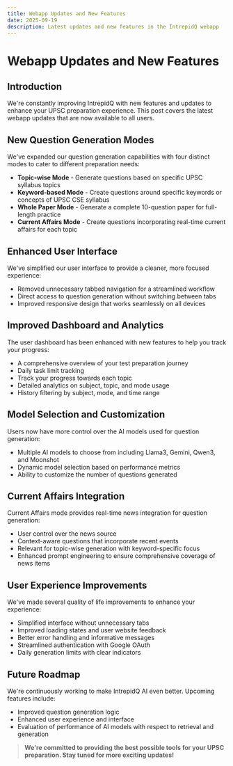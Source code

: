 ```yaml
---
title: Webapp Updates and New Features
date: 2025-09-19
description: Latest updates and new features in the IntrepidQ webapp
---
```


# Webapp Updates and New Features

## Introduction

We're constantly improving IntrepidQ with new features and updates to enhance your UPSC preparation experience. This post covers the latest webapp updates that are now available to all users.

## New Question Generation Modes

We've expanded our question generation capabilities with four distinct modes to cater to different preparation needs:

- **Topic-wise Mode** - Generate questions based on specific UPSC syllabus topics
- **Keyword-based Mode** - Create questions around specific keywords or concepts of UPSC CSE syllabus
- **Whole Paper Mode** - Generate a complete 10-question paper for full-length practice
- **Current Affairs Mode** - Create questions incorporating real-time current affairs for each topic

## Enhanced User Interface

We've simplified our user interface to provide a cleaner, more focused experience:

- Removed unnecessary tabbed navigation for a streamlined workflow
- Direct access to question generation without switching between tabs
- Improved responsive design that works seamlessly on all devices

## Improved Dashboard and Analytics

The user dashboard has been enhanced with new features to help you track your progress:

- A comprehensive overview of your test preparation journey
- Daily task limit tracking
- Track your progress towards each topic
- Detailed analytics on subject, topic, and mode usage
- History filtering by subject, mode, and time range

## Model Selection and Customization

Users now have more control over the AI models used for question generation:

- Multiple AI models to choose from including Llama3, Gemini, Qwen3, and Moonshot
- Dynamic model selection based on performance metrics
- Ability to customize the number of questions generated

## Current Affairs Integration

Current Affairs mode provides real-time news integration for question generation:

- User control over the news source
- Context-aware questions that incorporate recent events
- Relevant for topic-wise generation with keyword-specific focus
- Enhanced prompt engineering to ensure comprehensive coverage of news items

## User Experience Improvements

We've made several quality of life improvements to enhance your experience:

- Simplified interface without unnecessary tabs
- Improved loading states and user website feedback
- Better error handling and informative messages
- Streamlined authentication with Google OAuth
- Daily generation limits with clear indicators

## Future Roadmap

We're continuously working to make IntrepidQ AI even better. Upcoming features include:

- Improved question generation logic
- Enhanced user experience and interface
- Evaluation of performance of AI models with respect to retrieval and generation

> **We're committed to providing the best possible tools for your UPSC preparation. Stay tuned for more exciting updates!**